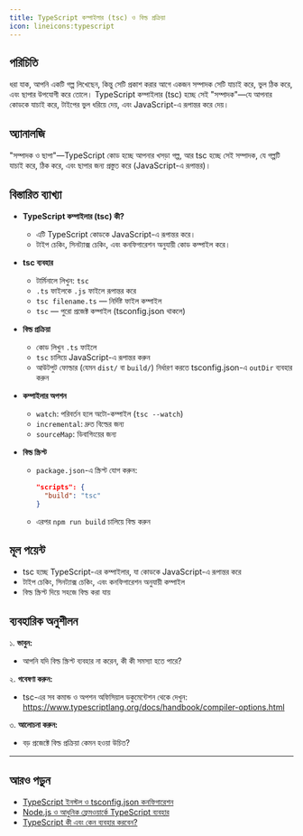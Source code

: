 ```yaml
---
title: TypeScript কম্পাইলার (tsc) ও বিল্ড প্রক্রিয়া
icon: lineicons:typescript
---
```


## পরিচিতি

ধরা যাক, আপনি একটি গল্প লিখেছেন, কিন্তু সেটি প্রকাশ করার আগে একজন সম্পাদক সেটি যাচাই করে, ভুল ঠিক করে, এবং ছাপার উপযোগী করে তোলে। TypeScript কম্পাইলার (tsc) হচ্ছে সেই "সম্পাদক"—যে আপনার কোডকে যাচাই করে, টাইপের ভুল ধরিয়ে দেয়, এবং JavaScript-এ রূপান্তর করে দেয়।

## অ্যানালজি

"সম্পাদক ও ছাপা"—TypeScript কোড হচ্ছে আপনার খসড়া গল্প, আর tsc হচ্ছে সেই সম্পাদক, যে গল্পটি যাচাই করে, ঠিক করে, এবং ছাপার জন্য প্রস্তুত করে (JavaScript-এ রূপান্তর)।

## বিস্তারিত ব্যাখ্যা

- **TypeScript কম্পাইলার (tsc) কী?**
  - এটি TypeScript কোডকে JavaScript-এ রূপান্তর করে।
  - টাইপ চেকিং, সিনট্যাক্স চেকিং, এবং কনফিগারেশন অনুযায়ী কোড কম্পাইল করে।

- **tsc ব্যবহার**
  - টার্মিনালে লিখুন: `tsc`
  - `.ts` ফাইলকে `.js` ফাইলে রূপান্তর করে
  - `tsc filename.ts` — নির্দিষ্ট ফাইল কম্পাইল
  - `tsc` — পুরো প্রজেক্ট কম্পাইল (tsconfig.json থাকলে)

- **বিল্ড প্রক্রিয়া**
  - কোড লিখুন `.ts` ফাইলে
  - `tsc` চালিয়ে JavaScript-এ রূপান্তর করুন
  - আউটপুট ফোল্ডার (যেমন `dist/` বা `build/`) নির্ধারণ করতে tsconfig.json-এ `outDir` ব্যবহার করুন

- **কম্পাইলার অপশন**
  - `watch`: পরিবর্তন হলে অটো-কম্পাইল (`tsc --watch`)
  - `incremental`: দ্রুত বিল্ডের জন্য
  - `sourceMap`: ডিবাগিংয়ের জন্য

- **বিল্ড স্ক্রিপ্ট**
  - `package.json`-এ স্ক্রিপ্ট যোগ করুন:
    ```json
    "scripts": {
      "build": "tsc"
    }
    ```
  - এরপর `npm run build` চালিয়ে বিল্ড করুন

## মূল পয়েন্ট

- tsc হচ্ছে TypeScript-এর কম্পাইলার, যা কোডকে JavaScript-এ রূপান্তর করে
- টাইপ চেকিং, সিনট্যাক্স চেকিং, এবং কনফিগারেশন অনুযায়ী কম্পাইল
- বিল্ড স্ক্রিপ্ট দিয়ে সহজে বিল্ড করা যায়

## ব্যবহারিক অনুশীলন

১. **ভাবুন:**
   - আপনি যদি বিল্ড স্ক্রিপ্ট ব্যবহার না করেন, কী কী সমস্যা হতে পারে?

২. **গবেষণা করুন:**
   - tsc-এর সব কমান্ড ও অপশন অফিসিয়াল ডকুমেন্টেশন থেকে দেখুন: https://www.typescriptlang.org/docs/handbook/compiler-options.html

৩. **আলোচনা করুন:**
   - বড় প্রজেক্টে বিল্ড প্রক্রিয়া কেমন হওয়া উচিত?

---

## আরও পড়ুন
- [TypeScript ইনস্টল ও tsconfig.json কনফিগারেশন](/typescript/setup)
- [Node.js ও আধুনিক ফ্রেমওয়ার্কে TypeScript ব্যবহার](/typescript/node-integration)
- [TypeScript কী এবং কেন ব্যবহার করবেন?](/typescript/intro)

